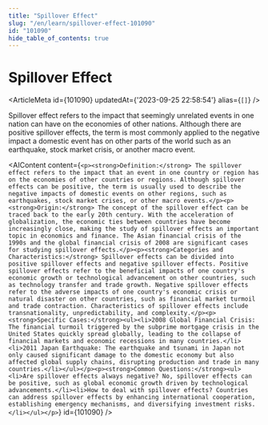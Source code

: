 ```yaml
---
title: "Spillover Effect"
slug: "/en/learn/spillover-effect-101090"
id: "101090"
hide_table_of_contents: true
---
```



# Spillover Effect

<ArticleMeta id={101090} updatedAt={'2023-09-25 22:58:54'} alias={`[]`} />
<div className='border-solid border-b border-t-0 my-4 border-[var(--ifm-color-gray-300)]' />

Spillover effect refers to the impact that seemingly unrelated events in one nation can have on the economies of other nations. Although there are positive spillover effects, the term is most commonly applied to the negative impact a domestic event has on other parts of the world such as an earthquake, stock market crisis, or another macro event.

<AIContent content={`<p><strong>Definition:</strong> The spillover effect refers to the impact that an event in one country or region has on the economies of other countries or regions. Although spillover effects can be positive, the term is usually used to describe the negative impacts of domestic events on other regions, such as earthquakes, stock market crises, or other macro events.</p><p><strong>Origin:</strong> The concept of the spillover effect can be traced back to the early 20th century. With the acceleration of globalization, the economic ties between countries have become increasingly close, making the study of spillover effects an important topic in economics and finance. The Asian financial crisis of the 1990s and the global financial crisis of 2008 are significant cases for studying spillover effects.</p><p><strong>Categories and Characteristics:</strong> Spillover effects can be divided into positive spillover effects and negative spillover effects. Positive spillover effects refer to the beneficial impacts of one country's economic growth or technological advancement on other countries, such as technology transfer and trade growth. Negative spillover effects refer to the adverse impacts of one country's economic crisis or natural disaster on other countries, such as financial market turmoil and trade contraction. Characteristics of spillover effects include transnationality, unpredictability, and complexity.</p><p><strong>Specific Cases:</strong><ul><li>2008 Global Financial Crisis: The financial turmoil triggered by the subprime mortgage crisis in the United States quickly spread globally, leading to the collapse of financial markets and economic recessions in many countries.</li><li>2011 Japan Earthquake: The earthquake and tsunami in Japan not only caused significant damage to the domestic economy but also affected global supply chains, disrupting production and trade in many countries.</li></ul></p><p><strong>Common Questions:</strong><ul><li>Are spillover effects always negative? No, spillover effects can be positive, such as global economic growth driven by technological advancements.</li><li>How to deal with spillover effects? Countries can address spillover effects by enhancing international cooperation, establishing emergency mechanisms, and diversifying investment risks.</li></ul></p>`} id={101090} />
